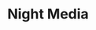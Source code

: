 ---
timelineTitle: Released new project
timelineDate: '2020-06-22'
timelineProject: Paper Crowns
timelineType: Project
title: Night Media
description: Lorem ipsum dolor sit amet, consectetur adipiscing elit. Est, dolor sed aenean velit, faucibus consectetur massa tortor.
link: https://nightmedia.co/
tweet: https://twitter.com/papercrowns/status/1275214093973106692?s=20
image: /images/misc/nightmedia.jpg
---